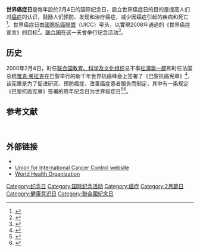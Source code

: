 {{Infobox holiday
|holiday_name  = 世界癌症日
|type          = 
|image         = Walk against Cancer in Abuja.jpg
|imagesize     =
|caption       = 2017年的世界癌症日
|nickname      = WCD
|observedby    = 
|litcolor      =
|longtype      =
|significance  = 
|begins        = 2月4日
|ends          = 2月5日
|date          = 2月4日
|scheduling    = same day each year
|duration      = 1天
|frequency     = 每年
|celebrations  = 
|observances   = 認識和預防[[癌症|癌症]]
|relatedto     = 
}}'''世界癌症日'''是每年設於2月4日的国际纪念日，設立世界癌症日的目的是提高人们对[[癌症|癌症]]的认识，鼓励人们预防、发现和治疗癌症，减少因癌症引起的疾病和死亡<ref name="World Cancer Day 2013 Summary">{{Cite web|title=World Cancer Day 2013 One-Pager (English)|url=http://www.worldcancerday.org/background-information|accessdate=2 February 2013|publisher=UICC|archive-date=2014-09-02|archive-url=https://web.archive.org/web/20140902010449/http://www.worldcancerday.org/background-information}}</ref>。世界癌症日由[[國際抗癌聯盟|國際抗癌聯盟]]（UICC）牵头，以實現2008年通過的《世界癌症宣言》的目标<ref>{{Cite web|title=World Cancer Day|url=https://www.who.int/cancer/world-cancer-day/en/|accessdate=2018-09-09|work=World Health Organization|language=en-GB|archive-date=2021-02-04|archive-url=https://web.archive.org/web/20210204130923/https://www.who.int/cancer/world-cancer-day/en/}}</ref>。[[联合国|联合国]]在这一天會举行纪念活动<ref>{{Cite web|title=International Days|url=https://www.un.org/en/sections/observances/international-days/|date=January 6, 2015|work=www.un.org|access-date=2021-03-27|archive-date=2015-03-28|archive-url=https://web.archive.org/web/20150328001659/https://www.un.org/en/sections/observances/international-days/}}</ref>。
== 历史 ==
2000年2月4日，时任[[联合国教育、科学及文化组织|联合国教育、科学及文化组织]]总干事[[松浦晃一郎|松浦晃一郎]]和时任法国总统[[雅克·希拉克|雅克·希拉克]]在巴黎举行的新千年世界抗癌峰会上签署了《巴黎抗癌宪章》<ref>{{Cite web |url=https://unesdoc.unesco.org/ark:/48223/pf0000119111 |title=存档副本 |access-date=2021-03-27 |archive-date=2021-02-04 |archive-url=https://web.archive.org/web/20210204125247/https://unesdoc.unesco.org/ark:/48223/pf0000119111 }}</ref>，该宪章是为了促进研究、预防癌症、改善癌症患者服务而制定，其中有一条规定《巴黎抗癌宪章》签署的周年纪念日为世界癌症日<ref>{{Cite web|title=World Cancer Day: Why the Fourth of February?|url=https://connection.asco.org/magazine/features/world-cancer-day-why-fourth-february|date=March 19, 2012|work=ASCO Connection|access-date=2021-03-27|archive-date=2021-02-24|archive-url=https://web.archive.org/web/20210224162156/https://connection.asco.org/magazine/features/world-cancer-day-why-fourth-february}}</ref><ref>{{Cite web|title=World Cancer day 2021: Cancer can be Cured by True Worship|url=https://news.jagatgururampalji.org/world-cancer-day-cure-cancer/|accessdate=2021-02-04|date=2021-02-04|work=S A NEWS|language=en-US|archive-date=2021-03-04|archive-url=https://web.archive.org/web/20210304222449/https://news.jagatgururampalji.org/world-cancer-day-cure-cancer/}}</ref>。

==参考文献==
{{reflist}}
 
== 外部链接 ==
* {{Official website|http://www.worldcancerday.org}}
* [http://www.uicc.org Union for International Cancer Control website] {{Wayback|url=http://www.uicc.org/ |date=20070608150746 }}
* [https://www.who.int/cancer/world-cancer-day/2018/en/ World Health Organization] {{Wayback|url=https://www.who.int/cancer/world-cancer-day/2018/en/ |date=20210125041509 }}

[[Category:纪念日|Category:纪念日]]
[[Category:国际纪念活动|Category:国际纪念活动]]
[[Category:癌症|Category:癌症]]
[[Category:2月節日|Category:2月節日]]
[[Category:健康意识日|Category:健康意识日]]
[[Category:聯合國紀念日|Category:聯合國紀念日]]